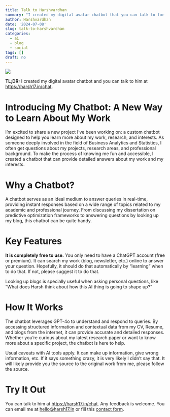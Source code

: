 ```yaml
---
title: Talk to Harshvardhan
summary: "I created my digital avatar chatbot that you can talk to for free at https://harsh17.in/chat"
author: Harshvardhan
date: '2024-07-08'
slug: talk-to-harshvardhan
categories:
  - ai
  - blog
  - social
tags: []
draft: no
---
```


![](images/talk-to-harsh.png)

**TL;DR:** I created my digital avatar chatbot and you can talk to him at <https://harsh17.in/chat>.

# Introducing My Chatbot: A New Way to Learn About My Work

I'm excited to share a new project I've been working on: a custom chatbot designed to help you learn more about my work, research, and interests.
As someone deeply involved in the field of Business Analytics and Statistics, I often get questions about my projects, research areas, and professional background.
To make the process of knowing me fun and accessible, I created a chatbot that can provide detailed answers about my work and my interests.

# Why a Chatbot?

A chatbot serves as an ideal medium to answer queries in real-time, providing instant responses based on a wide range of topics related to my academic and professional journey.
From discussing my dissertation on predictive optimization frameworks to answering questions by looking up my blog, this chatbot can be quite handy.

# Key Features

**It is completely free to use.** You only need to have a ChatGPT account (free or premium).
It can search my work (blog, newsletter, etc.) online to answer your question.
Hopefully, it should do that automatically by "learning" when to do that.
If not, please suggest it to do that.

Looking up blogs is specially useful when asking personal questions, like "What does Harsh think about how this AI thing is going to shape up?"

# How It Works

The chatbot leverages GPT-4o to understand and respond to queries.
By accessing structured information and contextual data from my CV, Resume, and blogs from the internet, it can provide accurate and detailed responses.
Whether you're curious about my latest research paper or want to know more about a specific project, the chatbot is here to help.

Usual caveats with AI tools apply.
It can make up information, give wrong information, etc.
If it says something crazy, it is very likely I didn't say that.
It will likely provide you the source to the original work from me, please follow the source.

# Try It Out

You can talk to him at <https://harsh17.in/chat>.
Any feedback is welcome.
You can email me at [hello\@harsh17.in](mailto:hello@harsh17.in) or fill this [contact form](https://forms.gle/mStnf7EtbuEbfHDcA).
